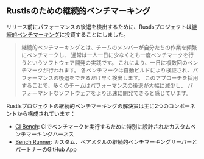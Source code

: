 ## Rustlsのための継続的ベンチマーキング
リリース前にパフォーマンスの後退を検出するために、Rustlsプロジェクトは[継続的ベンチマーキング][continuous benchmarking]に投資することにしました。

> 継続的ベンチマーキングとは、チームのメンバーが自分たちの作業を頻繁にベンチマークし、
> 通常は一人一日に少なくとも一度ベンチマークを行うというソフトウェア開発の実践です。
> これにより、一日に複数回のベンチマークが行われます。
> 各ベンチマークは自動ビルドにより検証され、パフォーマンスの後退をできるだけ早く検出します。
> このアプローチを採用することで、多くのチームはパフォーマンスの後退が大幅に減少し、
> パフォーマントなソフトウェアをより迅速に開発できると感じています。

Rustlsプロジェクトの継続的ベンチマーキングの解決策は主に2つのコンポーネントから構成されています：
- [CI Bench][ci bench]: CIでベンチマークを実行するために特別に設計されたカスタムベンチマーキングハーネス
- [Bench Runner][rustls bench app]: カスタム、ベアメタルの継続的ベンチマーキングサーバーとパートナーのGitHub App

[continuous benchmarking]: /ja/docs/explanation/continuous-benchmarking/
[ci bench]: https://github.com/rustls/rustls/tree/main/ci-bench
[rustls bench app]: https://github.com/rustls/rustls-bench-app